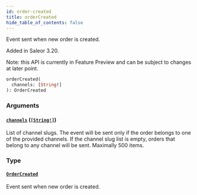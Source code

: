 ```yaml
---
id: order-created
title: orderCreated
hide_table_of_contents: false
---
```


Event sent when new order is created.

Added in Saleor 3.20.

Note: this API is currently in Feature Preview and can be subject to changes at later point.

```graphql
orderCreated(
  channels: [String!]
): OrderCreated
```

### Arguments

#### [`channels`](#) ([`[String!]`](../../../developer/api-reference/scalars/string))

List of channel slugs. The event will be sent only if the order belongs to one of the provided channels. If the channel slug list is empty, orders that belong to any channel will be sent. Maximally 500 items.

### Type

#### [`OrderCreated`](../../../developer/api-reference/objects/order-created)

Event sent when new order is created.
